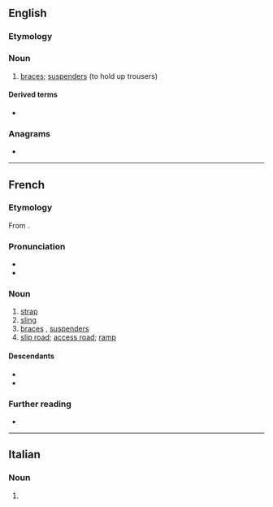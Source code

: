 ==English==

===Etymology===
{{bor|en|fr|bretelle}}

===Noun===
{{en-noun}}

# {{lb|en|dated|mostly|in the plural}} [[braces]]; [[suspenders]] (to hold up trousers)

====Derived terms====
* {{l|en|bretelled}}

===Anagrams===
* {{anagrams|en|a=beeellrt|bell tree}}

----

==French==

===Etymology===
From {{etyl|goh|fr}} {{m|goh|brittil}}.

===Pronunciation===
* {{fr-IPA}}
* {{audio|fr|Fr-bretelle.ogg|Audio}}

===Noun===
{{fr-noun|f}}

# [[strap]]
# [[sling]]
# [[braces]] {{gloss|UK}}, [[suspenders]] {{gloss|US}}
# [[slip road]]; [[access road]]; [[ramp]]

====Descendants====
* {{desc|en|bretelle|bor=1}}
* {{desc|it|bretella|bor=1}}

===Further reading===
* {{R:TLFi}}

----

==Italian==

===Noun===
{{head|it|noun plural form|g=f}}

# {{plural of|it|bretella}}